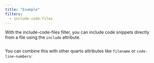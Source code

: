 ```yaml
---
title: "Example"
filters:
  - include-code-files
---
```


With the include-code-files filter, you can include code snippets directly from a file using the `include` attribute.

```.python
```

You can combine this with other quarto attributes like `filename` or `code-line-numbers`:

```.python
```
